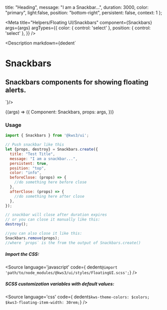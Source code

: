 
  title: "Heading",
  message: "I am a Snackbar...",
  duration: 3000,
  color: "primary",
  light:false,
  position: "bottom-right",
  persistent: false,
  context: 1
};

<Meta
  title="Helpers/Floating UI/Snackbars"
  component={Snackbars}
  args={args}
  argTypes={{
    color: {
      control: 'select'
    },
    position: {
      control: 'select'
    },
  }}
/>

<Description markdown={dedent`
# Snackbars
## Snackbars components for showing floating alerts.
`}/>

<Canvas>
  <Story
  name="Snackbars"
  args={args}
  >
  {(args) => ({
    Component: Snackbars,
    props: args,
  })}
  </Story>
</Canvas>

<ArgsTable story="Snackbars" />


### Usage
```js
import { Snackbars } from '@kws3/ui';

// Push snackbar like this
let {props, destroy} = Snackbars.create({
  title: "Test Title",
  message: "I am a snackbar...",
  persistent: true,
  position: "top",
  color: "info",
  beforeClose: (props) => {
    //do something here before close
  },
  afterClose: (props) => {
    //do something here after close
  },
});

// snackbar will close after duration expires
// or you can close it manually like this:
destroy();

//you can also close it like this:
Snackbars.remove(props);
//where `props` is the from the output of Snackbars.create() 
```


##### Import the CSS:
<Source
  language='javascript'
  code={ dedent`@import 'path/to/node_modules/@kws3/ui/styles/FloatingUI.scss';`}
/>

##### SCSS customization variables with default values:
<Source
  language='css'
  code={ dedent`
    $kws-theme-colors: $colors;
    $kws3-floating-item-width: 30rem;
  `}
/>